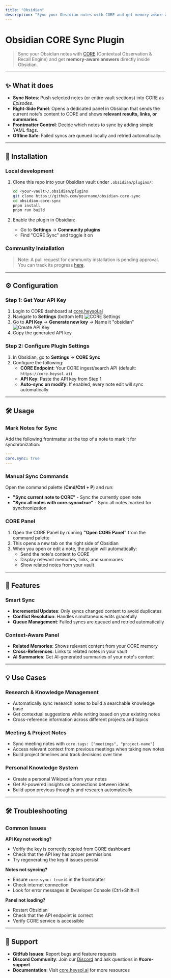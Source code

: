 ```yaml
---
title: "Obsidian"
description: "Sync your Obsidian notes with CORE and get memory-aware answers directly inside Obsidian"
---
```


# Obsidian CORE Sync Plugin

> Sync your Obsidian notes with [CORE](https://heysol.ai/core) (Contextual Observation & Recall Engine) and get **memory-aware answers** directly inside Obsidian.

---

## ✨ What it does

- **Sync Notes**: Push selected notes (or entire vault sections) into CORE as _Episodes_.
- **Right-Side Panel**: Opens a dedicated panel in Obsidian that sends the current note's content to CORE and shows **relevant results, links, or summaries**.
- **Frontmatter Control**: Decide which notes to sync by adding simple YAML flags.
- **Offline Safe**: Failed syncs are queued locally and retried automatically.

---

## 🚀 Installation

### Local development

1. Clone this repo into your Obsidian vault under `.obsidian/plugins/`:
    ```bash
    cd <your-vault>/.obsidian/plugins
    git clone https://github.com/yourname/obsidian-core-sync
    cd obsidian-core-sync
    pnpm install
    pnpm run build
    ```

2. Enable the plugin in Obsidian:
   - Go to **Settings** → **Community plugins**
   - Find "CORE Sync" and toggle it on


### Community Installation

> Note: A pull request for community installation is pending approval. You can track its progress [here](https://github.com/obsidianmd/obsidian-releases/pull/7683).

---

## ⚙️ Configuration

### Step 1: Get Your API Key

1. Login to CORE dashboard at [core.heysol.ai](https://core.heysol.ai)
2. Navigate to **Settings** (bottom left)
   ![CORE Settings](/images/core-settings.png)
3. Go to **API Key** → **Generate new key** → Name it "obsidian"
   ![Create API Key](/images/create-api-key.png)
4. Copy the generated API key

### Step 2: Configure Plugin Settings

1. In Obsidian, go to **Settings** → **CORE Sync**
2. Configure the following:
   - **CORE Endpoint**: Your CORE ingest/search API (default: `https://core.heysol.ai`)
   - **API Key**: Paste the API key from Step 1
   - **Auto-sync on modify**: If enabled, every note edit will sync automatically

---

## 🛠️ Usage

### Mark Notes for Sync

Add the following frontmatter at the top of a note to mark it for synchronization:

```yaml
---
core.sync: true
---
```

### Manual Sync Commands

Open the command palette (**Cmd/Ctrl + P**) and run:

- **"Sync current note to CORE"** - Sync the currently open note
- **"Sync all notes with core.sync=true"** - Sync all notes marked for synchronization

### CORE Panel

1. Open the CORE Panel by running **"Open CORE Panel"** from the command palette
2. This opens a new tab on the right side of Obsidian
3. When you open or edit a note, the plugin will automatically:
   - Send the note's content to CORE
   - Display relevant memories, links, and summaries
   - Show related notes from your vault

---

## 🎯 Features

### Smart Sync
- **Incremental Updates**: Only syncs changed content to avoid duplicates
- **Conflict Resolution**: Handles simultaneous edits gracefully
- **Queue Management**: Failed syncs are queued and retried automatically

### Context-Aware Panel
- **Related Memories**: Shows relevant content from your CORE memory
- **Cross-References**: Links to related notes in your vault
- **AI Summaries**: Get AI-generated summaries of your note's context


---


## 💡 Use Cases

### Research & Knowledge Management
- Automatically sync research notes to build a searchable knowledge base
- Get contextual suggestions while writing based on your existing notes
- Cross-reference information across different projects and topics

### Meeting & Project Notes
- Sync meeting notes with `core.tags: ["meetings", "project-name"]`
- Access relevant context from previous meetings when taking new notes
- Build project timelines and track decisions over time

### Personal Knowledge System
- Create a personal Wikipedia from your notes
- Get AI-powered insights on connections between ideas
- Build upon previous thoughts and research automatically

---

## 🛠️ Troubleshooting

### Common Issues

**API Key not working?**
- Verify the key is correctly copied from CORE dashboard
- Check that the API key has proper permissions
- Try regenerating the key if issues persist

**Notes not syncing?**
- Ensure `core.sync: true` is in the frontmatter
- Check internet connection
- Look for error messages in Developer Console (Ctrl+Shift+I)

**Panel not loading?**
- Restart Obsidian
- Check that the API endpoint is correct
- Verify CORE service is accessible

---

## 🤝 Support

- **GitHub Issues**: Report bugs and feature requests
- **Discord Community**: Join our [Discord](https://discord.gg/YGUZcvDjUa) and ask questions in **#core-support**
- **Documentation**: Visit [core.heysol.ai](https://core.heysol.ai) for more resources